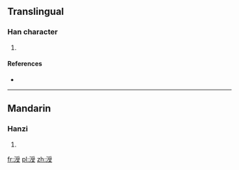 ==Translingual==

===Han character===
{{Han char|rn=85|rad=水|as=08|sn=11|four=|canj=水月月水 (EBBE)}}

# {{defn|Han|sort=水08}}

====References====
* {{Han ref|kx=0627.350|dkj=17579|dj=1029.220|hdz=31655.010|uh=6DAD|ud=28077}}

----

==Mandarin==

===Hanzi===
{{cmn-hanzi|pin=[[shòu]] ([[shou4]])|wg=shou<sup>4</sup>}}

# {{defn|Mandarin|sort=水08}}

[[fr:涭]]
[[pl:涭]]
[[zh:涭]]